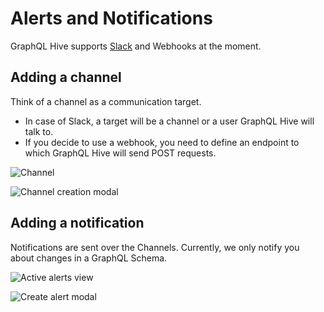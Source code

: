 # Alerts and Notifications

GraphQL Hive supports [Slack](./integrations#slack) and Webhooks at the moment.

## Adding a channel

Think of a channel as a communication target.

- In case of Slack, a target will be a channel or a user GraphQL Hive will talk to.
- If you decide to use a webhook, you need to define an endpoint to which GraphQL Hive will send POST requests.

![Channel](/alerts-channel.png)

![Channel creation modal](/create-channel-modal.png)

## Adding a notification

Notifications are sent over the Channels. Currently, we only notify you about changes in a GraphQL Schema.

![Active alerts view](/active-alerts-view.png)

![Create alert modal](/create-alert-modal.png)
